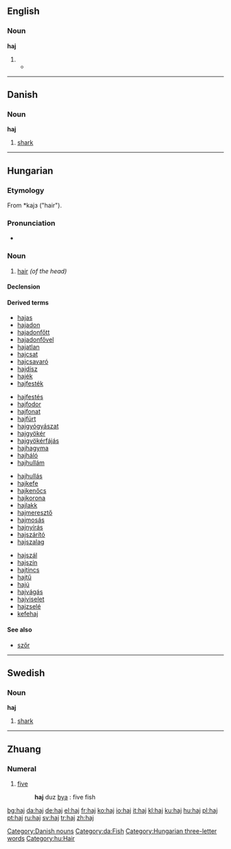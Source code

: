 {{also|hajj|háj}}

==English==

===Noun===
'''haj'''

# {{alternative spelling of|[[hajj]]}}
#*{{quote-news|2009|January 15|AAP|Five Australians jailed for entering Papua province|Herald Sun|url=http://www.news.com.au/heraldsun/story/0,21985,24916851-663,00.html
|passage="The defendant has also piloted planes taking '''haj''' pilgrims from Indonesia to Saudi Arabia and Saudi Arabia to Indonesia. }}

----

==Danish==

===Noun===
'''haj''' {{c}}

# [[shark]]

[[Category:Danish nouns]]
[[Category:da:Fish]]
----

==Hungarian==

===Etymology===
From {{Ugric.|hu}} *kajɜ ("hair").

===Pronunciation===
* {{IPA|/ˈhɒj/|lang=hu}}

===Noun===
{{hu-noun|ak}}

# [[hair]] ''(of the head)''

====Declension====
{{hu-decl-ak|ha|j|at}}{{hu-pos-atok|haj||ai}}

====Derived terms====
{{top4}}
* [[hajas]]
* [[hajadon]]
* [[hajadonfőtt]]
* [[hajadonfővel]]
* [[hajatlan]]
* [[hajcsat]]
* [[hajcsavaró]]
* [[hajdísz]]
* [[hajék]]
* [[hajfesték]]
{{mid4}}
* [[hajfestés]]
* [[hajfodor]]
* [[hajfonat]]
* [[hajfürt]]
* [[hajgyógyászat]]
* [[hajgyökér]]
* [[hajgyökérfájás]]
* [[hajhagyma]]
* [[hajháló]]
* [[hajhullám]]
{{mid4}}
* [[hajhullás]]
* [[hajkefe]]
* [[hajkenőcs]]
* [[hajkorona]]
* [[hajlakk]]
* [[hajmeresztő]]
* [[hajmosás]]
* [[hajnyírás]]
* [[hajszárító]]
* [[hajszalag]]
{{mid4}}
* [[hajszál]]
* [[hajszín]]
* [[hajtincs]]
* [[hajtű]]
* [[hajú]]
* [[hajvágás]]
* [[hajviselet]]
* [[hajzselé]]
* [[kefehaj]]
{{bottom}}

====See also====
* [[szőr]]

[[Category:Hungarian three-letter words]]
[[Category:hu:Hair]]

----

==Swedish==

===Noun===
{{sv-noun-reg-ar}}
'''haj''' {{IPA|ˈhaj|lang=sv}} {{c}}

# [[shark]]

----

==Zhuang==

===Numeral===
{{infl|za|numeral}} 

# [[five]]
#:'''haj''' duz [[bya]] : five fish

[[bg:haj]]
[[da:haj]]
[[de:haj]]
[[el:haj]]
[[fr:haj]]
[[ko:haj]]
[[io:haj]]
[[it:haj]]
[[kl:haj]]
[[ku:haj]]
[[hu:haj]]
[[pl:haj]]
[[pt:haj]]
[[ru:haj]]
[[sv:haj]]
[[tr:haj]]
[[zh:haj]]